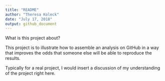 ```yaml
---
title: "README"
author: "Theresa Koleck"
date: "July 17, 2018"
output: github_document
---
```


What is this project about?

This project is to illustrate how to assemble an analysis on GitHub in a way that improves the odds that someone else will be able to reproduce the results.

Typically for a real project, I would insert a discussion of my understanding of the project right here.

